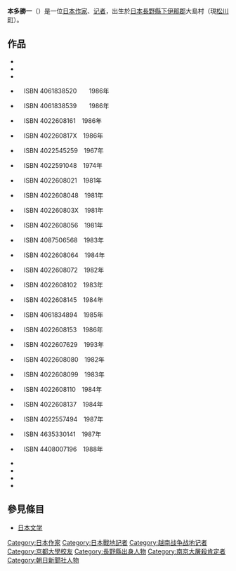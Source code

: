 {{japanese|japanese=本多勝一|kana=ほんだ　かついち|romaji=Honda Katsuichi}}
'''本多勝一'''（{{bd|1932年|3月28日|||CatIdx=H}}）是一位[[日本|日本]][[作家|作家]]、[[记者|记者]]，出生於[[日本|日本]][[長野縣|長野縣]][[下伊那郡|下伊那郡]]大島村（現[[松川町|松川町]]）。

==作品==
*{{lang|ja|『貧困なる精神』シリーズ　朝日新聞社}}
*{{lang|ja|『本多勝一著作集』（全10巻）すずさわ書店}}
*{{lang|ja|『本多勝一集』（全30巻）朝日新聞社}}
*{{lang|ja|『旅立ちの記（上）』　講談社文庫}}　ISBN 4061838520　{{lang|ja|上巻}}　1986年
*{{lang|ja|『旅立ちの記（下）』　講談社文庫}}　ISBN 4061838539　{{lang|ja|下巻}}　1986年
*{{lang|ja|『山を考える』　朝日文庫}}　ISBN 4022608161　1986年
*{{lang|ja|『憧憬のヒマラヤ』　朝日文庫}}　ISBN 402260817X　1986年
*{{lang|ja|『極限の民族』　朝日新聞社出版局}}　ISBN 4022545259　1967年
*{{lang|ja|『戦場の村』　朝日選書}}　ISBN 4022591048　1974年
*{{lang|ja|『カナダエスキモー』　朝日文庫}}　ISBN 4022608021　1981年
*{{lang|ja|『ニューギニア高地人』　朝日文庫}}　ISBN 4022608048　1981年
*{{lang|ja|『アメリカ合州国』　朝日文庫}}　ISBN 402260803X　1981年
*{{lang|ja|『中国の旅』　朝日文庫}}　ISBN 4022608056　1981年
*{{lang|ja|『食事と性事』　集英社文庫}}　ISBN 4087506568　1983年
*{{lang|ja|『アラビア遊牧民』　朝日文庫}}　ISBN 4022608064　1984年
*{{lang|ja|『殺される側の論理』　朝日文庫}}　ISBN 4022608072　1982年
*{{lang|ja|『そして我が祖国・日本』　朝日文庫}}　ISBN 4022608102　1983年
*{{lang|ja|『殺す側の論理』　朝日文庫}}　ISBN 4022608145　1984年
*{{lang|ja|『日本人は美しいか』　講談社文庫}}　ISBN 4061834894　1985年
*{{lang|ja|『冒険と日本人』　朝日文庫}}　ISBN 4022608153　1986年
*{{lang|ja|『しゃがむ姿勢はカッコ悪いか？』　朝日文庫}}　ISBN 4022607629　1993年
*{{lang|ja|『日本語の作文技術』　朝日文庫}}　ISBN 4022608080　1982年
*{{lang|ja|『ルポルタージュの方法』　朝日文庫}}　ISBN 4022608099　1983年
*{{lang|ja|『事実とは何か』　朝日文庫}}　ISBN 4022608110　1984年
*{{lang|ja|『職業としてのジャーナリスト』　朝日文庫}}　ISBN 4022608137　1984年
*{{lang|ja|『50歳から再開した山歩き』　朝日新聞社}}　ISBN 4022557494　1987年
*{{lang|ja|『山とスキーとジャングルと』　山と渓谷社}}　ISBN 4635330141　1987年
*{{lang|ja|『山登りは道草くいながら』}}　ISBN 4408007196　1988年
*{{lang|ja|『アイヌ民族』　朝日文庫}}
*{{lang|ja|『南京大虐殺否定論１３のウソ』共著　柏書房}}
*{{lang|ja|『南京大虐殺　歴史改竄派の敗北ー李秀英　名誉毀損裁判から未来へ』教育史料出版会}}
*{{lang|ja|『植村直己の冒険』朝日文庫}}

==參見條目==
*[[日本文学|日本文学]]

{{Authority control}}
{{DEFAULTSORT:Honda Katsuichi}}
{{南京大屠杀}}

[[Category:日本作家|Category:日本作家]]
[[Category:日本戰地記者|Category:日本戰地記者]]
[[Category:越南战争战地记者|Category:越南战争战地记者]]
[[Category:京都大學校友|Category:京都大學校友]]
[[Category:長野縣出身人物|Category:長野縣出身人物]]

[[Category:南京大屠殺肯定者|Category:南京大屠殺肯定者]]
[[Category:朝日新聞社人物|Category:朝日新聞社人物]]